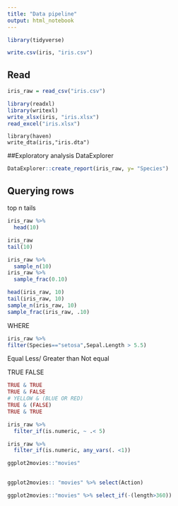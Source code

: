 ```yaml
---
title: "Data pipeline"
output: html_notebook
---
```

```r
library(tidyverse)
```
```r
write.csv(iris, "iris.csv")
```
## Read
```r
iris_raw = read_csv("iris.csv")
```
```r
library(readxl)
library(writexl)
write_xlsx(iris, "iris.xlsx")
read_excel("iris.xlsx")
```

```{reval=FALSE}
library(haven)
write_dta(iris,"iris.dta")
```

##Exploratory analysis
DataExplorer 
```r
DataExplorer::create_report(iris_raw, y= "Species")
```

## Querying rows
top n tails
```r
iris_raw %>%
  head(10)

iris_raw
tail(10)

iris_raw %>% 
  sample_n(10)
iris_raw %>% 
  sample_frac(0.10)

head(iris_raw, 10)
tail(iris_raw, 10)
sample_n(iris_raw, 10)
sample_frac(iris_raw, .10)
```
WHERE
```r
iris_raw %>% 
filter(Species=="setosa",Sepal.Length > 5.5)
```
Equal
Less/ Greater than
Not equal

TRUE 
FALSE
```r
TRUE & TRUE
TRUE & FALSE
# YELLOW & (BLUE OR RED)
TRUE & (FALSE)
TRUE & TRUE
```
```r
iris_raw %>% 
  filter_if(is.numeric, ~ .< 5)
```
```r
iris_raw %>% 
  filter_if(is.numeric, any_vars(. <1))
```

```r
ggplot2movies::"movies" 
 
```
```r
ggplot2movies:: "movies" %>% select(Action)

```

```r
ggplot2movies::"movies" %>% select_if(-(length>360))



```











